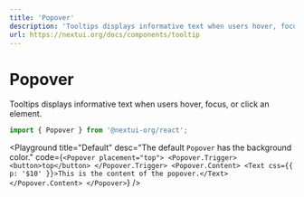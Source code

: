 ```yaml
---
title: 'Popover'
description: 'Tooltips displays informative text when users hover, focus, or click an element.'
url: https://nextui.org/docs/components/tooltip
---
```


# Popover

Tooltips displays informative text when users hover, focus, or click an element.

```jsx
import { Popover } from '@nextui-org/react';
```

<CarbonAd />

<Spacer y={2} />

<Playground
  title="Default"
  desc="The default `Popover` has the background color."
  code={`<Popover placement="top">
        <Popover.Trigger>
          <button>top</button>
        </Popover.Trigger>
        <Popover.Content>
          <Text css={{ p: '$10' }}>This is the content of the popover.</Text>
        </Popover.Content>
      </Popover>`}
/>
